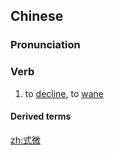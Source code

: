 ==Chinese==
{{zh-forms}}

===Pronunciation===
{{zh-pron
|m=shì微
|c=sik1 mei4
|mn=sek-bî
|cat=v
}}

===Verb===
{{zh-verb}}

# {{lb|zh|literary}} to [[decline]], to [[wane]]

====Derived terms====
{{zh-der|漸趨式微}}

[[zh:式微]]